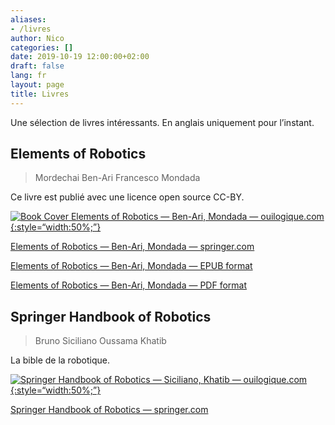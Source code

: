 ```yaml
---
aliases:
- /livres
author: Nico
categories: []
date: 2019-10-19 12:00:00+02:00
draft: false
lang: fr
layout: page
title: Livres
---
```


Une sélection de livres intéressants. En anglais uniquement pour l’instant.

## Elements of Robotics

> Mordechai Ben-Ari
> Francesco Mondada

Ce livre est publié avec une licence open source CC-BY.

[![Book Cover Elements of Robotics — Ben-Ari, Mondada — ouilogique.com][img_1]{:style="width:50%;"}][img_1]

[img_1]: ./images/2018_Book_ElementsOfRobotics.jpg

[Elements of Robotics — Ben-Ari, Mondada — springer.com](https://link.springer.com/book/10.1007/978-3-319-62533-1)

[Elements of Robotics — Ben-Ari, Mondada — EPUB format](./docs/2018_Book_ElementsOfRobotics.epub)

[Elements of Robotics — Ben-Ari, Mondada — PDF format](./docs/2018_Book_ElementsOfRobotics.pdf)


## Springer Handbook of Robotics

> Bruno Siciliano
> Oussama Khatib

La bible de la robotique.

[![Springer Handbook of Robotics — Siciliano, Khatib — ouilogique.com][img_2]{:style="width:50%;"}][img_2]

[img_2]: ./images/SpringerHandbookOfRobotics.jpg

[Springer Handbook of Robotics — springer.com](https://www.springer.com/gp/book/9783540303015)

<script src="/js/prev_next_links.js"></script>
<script src="/js/prev_next_buttons.js"></script>

    